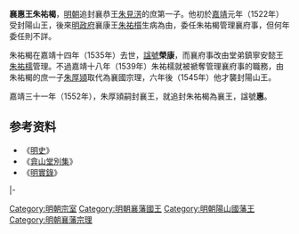 '''襄惠王朱祐楬'''{{BD|？||1535年|catIdx=Z朱}}，[[明朝|明朝]]追封襄恭王[[朱見淓|朱見淓]]的庶第一子。他初於[[嘉靖|嘉靖]]元年（1522年）受封陽山王，後來[[明朝|明政府]]襄康王[[朱祐櫍|朱祐櫍]]生病為由，委任朱祐楬管理襄府事，但何年委任則不詳。

朱祐楬在嘉靖十四年（1535年）去世，[[諡號|諡號]]'''榮康'''，而襄府事改由堂弟鎮寧安懿王[[朱祐檽|朱祐檽]]管理。不過嘉靖十八年（1539年）朱祐檽就被褫奪管理襄府事的職務，由朱祐楬的庶一子[[朱厚熲|朱厚熲]]取代為襄國宗理，六年後（1545年）他才襲封陽山王。

嘉靖三十一年（1552年），朱厚熲嗣封襄王，就追封朱祐楬為襄王，諡號'''惠'''。

==参考资料==
*《[[明史|明史]]》
*《[[弇山堂別集|弇山堂別集]]》
*《[[明實錄|明實錄]]》

{{s-start}}
{{s-bef|before=父恭和王[[朱見淓|朱見淓]]}}
{{s-ttl|title=[[明朝藩王列表_(襄王系)#陽山國|明朝陽山國國王]]|years=1522年—1535年}}
{{s-aft|after=子[[朱厚熲|朱厚熲]]}}
|-
{{s-before|堂兄康王[[朱祐櫍|朱祐櫍]]|襄國國王}}
{{s-ttl|title=[[明朝藩王列表_(襄王系)|明襄國宗理]]|years=？－1535年}}
{{s-aft|after=堂弟[[朱祐檽|朱祐檽]]|}}
{{end}}

[[Category:明朝宗室|Category:明朝宗室]]
[[Category:明朝襄藩國王|Category:明朝襄藩國王]]
[[Category:明朝陽山國藩王|Category:明朝陽山國藩王]]
[[Category:明朝襄藩宗理|Category:明朝襄藩宗理]]
{{明朝人物小作品}}